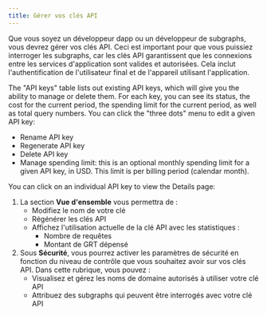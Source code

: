 ```yaml
---
title: Gérer vos clés API
---
```


Que vous soyez un développeur dapp ou un développeur de subgraphs, vous devrez gérer vos clés API. Ceci est important pour que vous puissiez interroger les subgraphs, car les clés API garantissent que les connexions entre les services d'application sont valides et autorisées. Cela inclut l'authentification de l'utilisateur final et de l'appareil utilisant l'application.

The "API keys" table lists out existing API keys, which will give you the ability to manage or delete them. For each key, you can see its status, the cost for the current period, the spending limit for the current period, as well as total query numbers. You can click the "three dots" menu to edit a given API key:

- Rename API key
- Regenerate API key
- Delete API key
- Manage spending limit: this is an optional monthly spending limit for a given API key, in USD. This limit is per billing period (calendar month).

You can click on an individual API key to view the Details page:

1. La section **Vue d'ensemble** vous permettra de :
   - Modifiez le nom de votre clé
   - Régénérer les clés API
   - Affichez l'utilisation actuelle de la clé API avec les statistiques :
     - Nombre de requêtes
     - Montant de GRT dépensé
2. Sous **Sécurité**, vous pourrez activer les paramètres de sécurité en fonction du niveau de contrôle que vous souhaitez avoir sur vos clés API. Dans cette rubrique, vous pouvez :
   - Visualisez et gérez les noms de domaine autorisés à utiliser votre clé API
   - Attribuez des subgraphs qui peuvent être interrogés avec votre clé API
